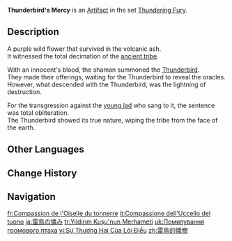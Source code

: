 {{Artifact Infobox
|image = Item Thunderbird's Mercy.png
|set   = Thundering Fury
|piece = Flower of Life
}}
{{Description|A lightning-infused flower, somehow spared the fate of being trodden underfoot or reduced to ash by the furious purple fire, making it the sole survivor on the day of disaster.}}
'''Thunderbird's Mercy''' is an [[Artifact]] in the set [[Thundering Fury]].

==Description==
A purple wild flower that survived in the volcanic ash.<br>It witnessed the total decimation of the [[Thunderbird Civilization|ancient tribe]].

With an innocent's blood, the shaman summoned the [[Thunderbird]].<br>They made their offerings, waiting for the Thunderbird to reveal {{sic|and}} the oracles.<br>However, what descended with the Thunderbird, was the lightning of destruction.

For the transgression against the [[Ruu|young lad]] who sang to it, the sentence was total obliteration.<br>The Thunderbird showed its true nature, wiping the tribe from the face of the earth.

==Other Languages==
{{Other Languages
|en       = Thunderbird's Mercy
|zhs      = 雷鸟的怜悯
|zhs_rm   = Léi Niǎo de Liánmǐn
|zht      = 雷鳥的憐憫
|zht_rm   = Léi Niǎo de Liánmǐn
|zh_tl    = Thunderbird's Pity
|ja       = 雷鳥の憐み
|ja_rm    = Raichou no Awaremi{{Assumed}}
|ja_tl    = Thunderbird's Pity
|ko       = 뇌조의 연민
|ko_rm    = Noejo-ui Yeonmin
|ko_tl    = Pity of the Thunderbird
|es       = Misericordia del Ave del Trueno
|es_tl    = Thunderbird's Mercy
|fr       = Compassion de l'Oiselle du tonnerre
|fr_tl    = Compassion of the Thunder She-Bird
|ru       = Милосердие Громовой птицы
|ru_tl    = Thunderbird's Mercy
|th       = Thunderbird's Mercy
|vi       = Sự Thương Hại Của Lôi Điểu
|vi_tl    = 
|de       = Erbarmen des Donnervogels
|de_tl    = Mercy of the Thunderbird
|id       = Thunderbird's Mercy
|pt       = Misericórdia da Pássaro do Trovão
|pt_tl    = 
|tr       = Yıldırım Kuşu'nun Merhameti
|tr_tl    = Lightning Bird's Mercy
|it       = Compassione dell'Uccello del tuono
|it_tl    = Mercy of the Thunderbird
}}

==Change History==
{{Change History|1.0}}

==Navigation==
{{Artifact Set Navbox|Thundering Fury}}

[[fr:Compassion de l'Oiselle du tonnerre]]
[[it:Compassione dell'Uccello del tuono]]
[[ja:雷鳥の憐み]]
[[tr:Yıldırım Kuşu'nun Merhameti]]
[[uk:Помилування громового птаха]]
[[vi:Sự Thương Hại Của Lôi Điểu]]
[[zh:雷鳥的憐憫]]